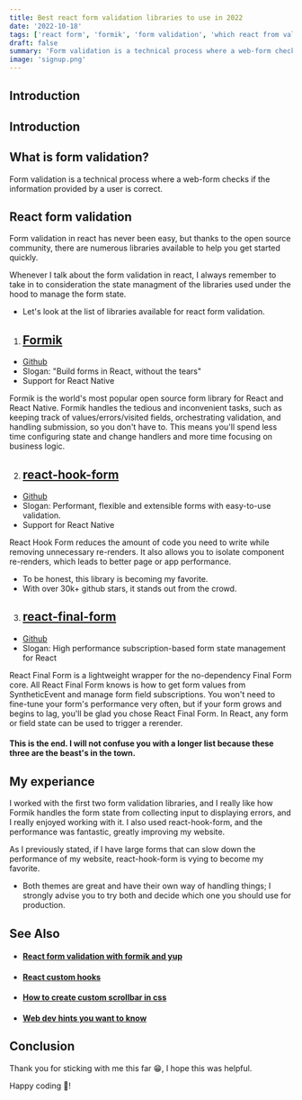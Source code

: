 ```yaml
---
title: Best react form validation libraries to use in 2022
date: '2022-10-18'
tags: ['react form', 'formik', 'form validation', 'which react from validation libraries to use']
draft: false
summary: 'Form validation is a technical process where a web-form checks if the information provided by a user is correct.'
image: 'signup.png'
---
```



<ImageComponent src="/static/images/signup.png" width="100%" height="100%" alt="tailwindcss logo" />

## Introduction

<TOCInline toc={props.toc} exclude="Introduction" toHeading={2} />

## Introduction

## What is form validation?

Form validation is a technical process where a web-form checks if the information provided by a user is correct.

## React form validation

Form validation in react has never been easy, but thanks to the open source community, there are numerous libraries available to help you get started quickly.

Whenever I talk about the form validation in react, I always remember to take in to consideration the state managment of the libraries used under the hood to manage the form state.

<GoogleHorizontalAdUnit path="validation22" />

- Let's look at the list of libraries available for react form validation.

1. ## [Formik](https://formik.org/)

- [Github](https://github.com/formik/formik)
- Slogan: "Build forms in React, without the tears"
- Support for React Native

Formik is the world's most popular open source form library for React and React Native. Formik handles the tedious and inconvenient tasks, such as keeping track of values/errors/visited fields, orchestrating validation, and handling submission, so you don't have to. This means you'll spend less time configuring state and change handlers and more time focusing on business logic.

2. ## [react-hook-form](https://react-hook-form.com/)

- [Github](https://github.com/bluebill1049/react-hook-form)
- Slogan: Performant, flexible and extensible forms with easy-to-use validation.
- Support for React Native

React Hook Form reduces the amount of code you need to write while removing unnecessary re-renders. It also allows you to isolate component re-renders, which leads to better page or app performance.

- To be honest, this library is becoming my favorite.
- With over 30k+ github stars, it stands out from the crowd.

3. ## [react-final-form](https://final-form.org/react/)

- [Github](https://github.com/final-form/react-final-form)
- Slogan: High performance subscription-based form state management for React

React Final Form is a lightweight wrapper for the no-dependency Final Form core. All React Final Form knows is how to get form values from SyntheticEvent and manage form field subscriptions. You won't need to fine-tune your form's performance very often, but if your form grows and begins to lag, you'll be glad you chose React Final Form. In React, any form or field state can be used to trigger a rerender.

#### This is the end. I will not confuse you with a longer list because these three are the beast's in the town.

## My experiance

I worked with the first two form validation libraries, and I really like how Formik handles the form state from collecting input to displaying errors, and I really enjoyed working with it. I also used react-hook-form, and the performance was fantastic, greatly improving my website.

As I previously stated, if I have large forms that can slow down the performance of my website, react-hook-form is vying to become my favorite.

- Both themes are great and have their own way of handling things; I strongly advise you to try both and decide which one you should use for production.

## See Also

- #### [React form validation with formik and yup](react-form-validation)

- #### [React custom hooks](react-custom-hook)

- #### [How to create custom scrollbar in css](how-to-create-custom-scrolle-bar)

- #### [Web dev hints you want to know](web-development-hints-you-want-to-know)

## Conclusion

Thank you for sticking with me this far 😁, I hope this was helpful.

Happy coding 🎉!

<GoogleHorizontalAdUnit path="react-form22" />
